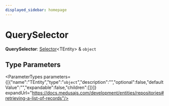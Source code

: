 ```yaml
---
displayed_sidebar: homepage
---
```



# QuerySelector

 **QuerySelector**: [Selector](medusa.Selector.mdx)&#60;TEntity&#62; & `object`

## Type Parameters

<ParameterTypes parameters={[{"name":"TEntity","type":"`object`","description":"","optional":false,"defaultValue":"","expandable":false,"children":[]}]} expandUrl="https://docs.medusajs.com/development/entities/repositories#retrieving-a-list-of-records"/>
